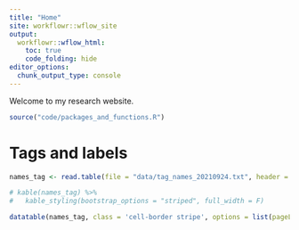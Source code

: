 ```yaml
---
title: "Home"
site: workflowr::wflow_site
output:
  workflowr::wflow_html:
    toc: true
    code_folding: hide
editor_options:
  chunk_output_type: console
---
```


Welcome to my research website.

```r
source("code/packages_and_functions.R")
```

# Tags and labels
```r
names_tag <- read.table(file = "data/tag_names_20210924.txt", header = T, sep = "\t")

# kable(names_tag) %>%
#   kable_styling(bootstrap_options = "striped", full_width = F)

datatable(names_tag, class = 'cell-border stripe', options = list(pageLength = nrow(names_tag)))
```

